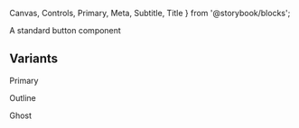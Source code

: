  Canvas,
  Controls,
  Primary,
  Meta,
  Subtitle,
  Title
} from '@storybook/blocks';


<Meta of={ButtonStories} />
<Title>Components/Button</Title>
<Subtitle>A standard button component</Subtitle>

<Primary />
<Controls />

## Variants

Primary

<Canvas of={ButtonStories.Primary} />

Outline

<Canvas of={ButtonStories.Outline} />

Ghost

<Canvas of={ButtonStories.Ghost} />
